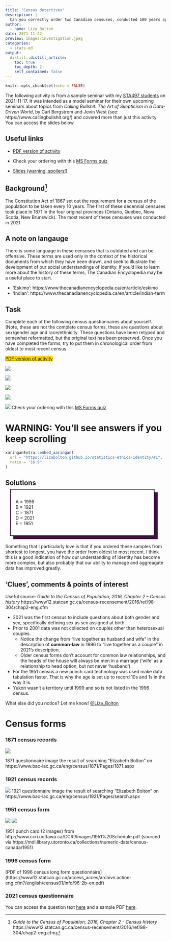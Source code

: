 ```yaml
---
title: "Census detectives"
description: |
  Can you correctly order two Canadian censuses, conducted 100 years apart?
author:
  - name: Liza Bolton
date: 2021-11-22
preview: images/investigation.jpeg
categories: 
  - stats-ed
output:
  distill::distill_article:
    toc: true
    toc_depth: 2
    self_contained: false
---
```



```r
knitr::opts_chunk$set(echo = FALSE)
```

The following activity is from a sample seminar with my [STA497 students](https://www.lizabolton.com/reading_courses.html#ethical-professional-practice-for-statisticians-research-group-202122) on 2021-11-17. It was intended as a model seminar for their own upcoming seminars about topics from *Calling Bullshit: The Art of Skepticism in a Data-Driven World*, by Carl Bergstrom and Jevin West (see: https://www.callingbullshit.org/) and covered more than just this activity. You can access the slides below

## Useful links
- [PDF version of activity](pdfs/census-detective-activity.pdf)

- Check your ordering with this [MS Forms quiz](https://forms.office.com/Pages/ResponsePage.aspx?id=JsKqeAMvTUuQN7RtVsVSEOKHUU3SzAJJhmOKjJhDWEpUOUY0T0haQ0VPSEJPWUs2Sk1WNjAyWEpWOS4u)

- [Slides (warning, spoilers!)](https://lizabolton.github.io/statistics-ethics-identity/#1)


## Background^[_Guide to the Census of Population, 2016, Chapter 2 – Census history_ https://www12.statcan.gc.ca/census-recensement/2016/ref/98-304/chap2-eng.cfm]
The Constitution Act of 1867 set out the requirement for a census of the population to be taken every 10 years. The first of these decennial censuses took place in 1871 in the four original provinces (Ontario, Quebec, Nova Scotia, New Brunswick). The most recent of these censuses was conducted in 2021.

## A note on langauge

There is some language in these censuses that is outdated and can be offensive. These terms are used only in the context of the historical documents from which they have been drawn, and seek to illustrate the development of our social understandings of identity. If you'd like to learn more about the history of these terms, The Canadian Encyclopedia may be a useful place to start.

- 'Eskimo': https://www.thecanadianencyclopedia.ca/en/article/eskimo  
- 'Indian': https://www.thecanadianencyclopedia.ca/en/article/indian-term

## Task
Complete each of the following census questionnaires about yourself. (Note, these are not the complete census forms, these are questions about sex/gender age and race/ethnicity.
These questions have been retyped and somewhat reformatted, but the original text has been preserved.
Once you have completed the forms, try to put them in chronological order from oldest to most recent census.

[[PDF version of activity](pdfs/census-detective-activity.pdf)]{style="background-color: #FFD700"}


![](images/sampleA.png)

![](images/sampleB.png)

![](images/sampleC.png)

![](images/sampleD.png)

![](images/sampleE.png)
Check your ordering with this [MS Forms quiz](https://forms.office.com/Pages/ResponsePage.aspx?id=JsKqeAMvTUuQN7RtVsVSEOKHUU3SzAJJhmOKjJhDWEpUOUY0T0haQ0VPSEJPWUs2Sk1WNjAyWEpWOS4u).


# WARNING: You'll see answers if you keep scrolling

```r
xaringanExtra::embed_xaringan(
  url = "https://lizabolton.github.io/statistics-ethics-identity/#1",
  ratio = "16:9"
)
```


## Solutions

<div style="width: 90%; margin: 10px 5% 10px 5%; background-color: #3c133f;">

<div style="position: relative; top: -10px; bottom: -10px; left: -10px; padding: 15px; background: #ffffff; border: 2px solid #3C133F;">
A = 1996  
B = 1921  
C = 1871  
D = 2021  
E = 1951  
</div>

</div> 

Something that I particularly love is that if you ordered these samples from shortest to longest, you have the order from oldest to most recent. I think this is a good indication of how our understanding of identity has become more complex, but also probably that our ability to manage and aggreagate data has improved greatly. 

## 'Clues', comments & points of interest 

Useful source: _Guide to the Census of Population, 2016, Chapter 2 – Census history_ https://www12.statcan.gc.ca/census-recensement/2016/ref/98-304/chap2-eng.cfm

- 2021 was the first census to include questions about both gender and sex, specifically defining sex as sex assigned at birth. 
- Prior to 2001 data was not collected on couples other than heterosexual couples.  
  - Notice the change from "live together as husband and wife" in the description of __common-law__ in 1996 to "live together as a couple" in 2021's description.
  - Older census forms don't account for common law relationships, and the heads of the house will always be men in a marriage ('wife' as a relationship to head option, but not never 'husband').
- For the 1951 census a new punch card technology was used make data tabulation faster. That is why the age is set up to record 10s and 1s in the way it is.
- Yukon wasn't a territory until 1999 and so is not listed in the 1996 census.

What else did you notice? Let me know! [@Liza_Bolton](https://twitter.com/Liza_Bolton)

# Census forms

### 1871 census records

![](images/1871.jpg)

1871 questionnaire image the result of searching "Elizabeth Bolton" on https://www.bac-lac.gc.ca/eng/census/1871/Pages/1871.aspx  

### 1921 census records

![](images/1921.jpg)
1921 questionnaire image the result of searching "Elizabeth Bolton" on  https://www.bac-lac.gc.ca/eng/census/1921/Pages/search.aspx  

### 1951 census form

![](images/1951-1.jpg)
![](images/1951-2.png)

1951 punch card (2 images) from http://www.ccri.uottawa.ca/CCRI/Images/1951%20Schedule.pdf (sourced via https://mdl.library.utoronto.ca/collections/numeric-data/census-canada/1951)

### 1996 census form

[PDF of 1996 census long form questionnaire]
(https://www12.statcan.gc.ca/access_acces/archive.action-eng.cfm?/english/census01/info/96-2b-en.pdf)

### 2021 census questionnaire
You can access the question text [here](https://www.statcan.gc.ca/en/statistical-programs/instrument/3901_Q2_V6) and a sample PDF [here]().
